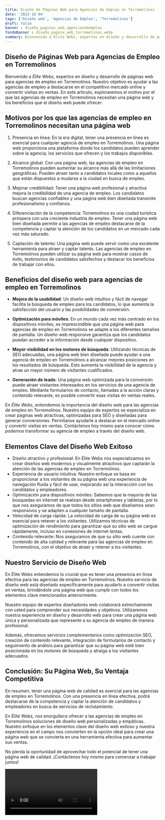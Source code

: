 ```yaml
---
title: Diseño de Páginas Web para Agencias de Empleo en Torremolinos
date: '2023-10-04'
tags: ['Diseño web', 'Agencias de Empleo', 'Torremolinos']
draft: false
banner : diseño_paginas_web_agenciasdeempleo
fondoBanner : diseño_pagina_web_torremolinos.webp
summary: Bienvenido a Élite Webs, expertos en diseño y desarrollo de páginas web para agencias de empleo en Torremolinos. Nuestro objetivo es ayudar a las agencias de empleo a destacarse en el competitivo mercado online y convertir visitas en ventas. En este artículo, exploraremos el motivo por el que las agencias de empleo en Torremolinos necesitan una página web y los beneficios que el diseño web puede ofrecer.
---
```


## Diseño de Páginas Web para Agencias de Empleo en Torremolinos

Bienvenido a *Élite Webs*, expertos en diseño y desarrollo de páginas web para agencias de empleo en Torremolinos. Nuestro objetivo es ayudar a las agencias de empleo a destacarse en el competitivo mercado online y convertir visitas en ventas. En este artículo, exploraremos el motivo por el que las agencias de empleo en Torremolinos necesitan una página web y los beneficios que el diseño web puede ofrecer.

## Motivos por los que las agencias de empleo en Torremolinos necesitan una página web

1. Presencia en línea: En la era digital, tener una presencia en línea es esencial para cualquier agencia de empleo en Torremolinos. Una página web proporciona una plataforma donde los candidatos pueden aprender sobre la agencia, los servicios que ofrecen y los trabajos disponibles.

2. Alcance global: Con una página web, las agencias de empleo en Torremolinos pueden aumentar su alcance más allá de las limitaciones geográficas. Pueden atraer tanto a candidatos locales como a aquellos que están dispuestos a mudarse a la ciudad en busca de empleo.

3. Mejorar credibilidad: Tener una página web profesional y atractiva mejora la credibilidad de una agencia de empleo. Los candidatos buscan agencias confiables y una página web bien diseñada transmite profesionalismo y confianza.

4. Diferenciación de la competencia: Torremolinos es una ciudad turística próspera con una creciente industria de empleo. Tener una página web bien diseñada permite a las agencias de empleo destacarse de la competencia y captar la atención de los candidatos en un mercado cada vez más saturado.

5. Captación de talento: Una página web puede servir como una excelente herramienta para atraer y captar talento. Las agencias de empleo en Torremolinos pueden utilizar su página web para mostrar casos de éxito, testimonios de candidatos satisfechos y destacar los beneficios de trabajar con ellos.

## Beneficios del diseño web para agencias de empleo en Torremolinos

- **Mejora de la usabilidad**: Un diseño web intuitivo y fácil de navegar facilita la búsqueda de empleo para los candidatos, lo que aumenta la satisfacción del usuario y las posibilidades de conversión.

- **Optimización para móviles**: En un mundo cada vez más centrado en los dispositivos móviles, es imprescindible que una página web para agencias de empleo en Torremolinos se adapte a los diferentes tamaños de pantalla. Un diseño web responsive garantiza que los candidatos puedan acceder a la información desde cualquier dispositivo.

- **Mayor visibilidad en los motores de búsqueda**: Utilizando técnicas de SEO adecuadas, una página web bien diseñada puede ayudar a una agencia de empleo en Torremolinos a alcanzar mejores posiciones en los resultados de búsqueda. Esto aumenta la visibilidad de la agencia y atrae un mayor número de visitantes cualificados.

- **Generación de leads**: Una página web optimizada para la conversión puede atraer visitantes interesados en los servicios de una agencia de empleo. Mediante formularios de contacto, llamadas a la acción claras y contenido relevante, es posible convertir esas visitas en ventas reales.

En *Élite Webs*, entendemos la importancia del diseño web para las agencias de empleo en Torremolinos. Nuestro equipo de expertos se especializa en crear páginas web atractivas, optimizadas para SEO y diseñadas para generar conversiones. Permítanos ayudarle a destacar en el mercado online y convertir visitas en ventas. Contáctenos hoy mismo para conocer cómo podemos transformar su agencia de empleo a través del diseño web.

<GifSeo />

<Cta />

## Elementos Clave del Diseño Web Exitoso

- Diseño atractivo y profesional: En Élite Webs nos especializamos en crear diseños web modernos y visualmente atractivos que captarán la atención de las agencias de empleo en Torremolinos. 
- Experiencia de usuario intuitiva: Nuestro enfoque se basa en proporcionar a los visitantes de su página web una experiencia de navegación fluida y fácil de usar, mejorando así la interacción con los candidatos y empleadores.
- Optimización para dispositivos móviles: Sabemos que la mayoría de las búsquedas en internet se realizan desde smartphones y tabletas, por lo que nos aseguramos de que todos los sitios web que diseñamos sean responsivos y se adapten a cualquier tamaño de pantalla.
- Velocidad de carga rápida: La velocidad de carga de su página web es esencial para retener a los visitantes. Utilizamos técnicas de optimización de rendimiento para garantizar que su sitio web se cargue rápidamente, incluso en conexiones de internet lentas.
- Contenido relevante: Nos aseguramos de que su sitio web cuente con contenido de alta calidad y relevante para las agencias de empleo en Torremolinos, con el objetivo de atraer y retener a los visitantes.

## Nuestro Servicio de Diseño Web

En Élite Webs entendemos lo crucial que es tener una presencia en línea efectiva para las agencias de empleo en Torremolinos. Nuestro servicio de diseño web está diseñado específicamente para ayudarlo a convertir visitas en ventas, brindándole una página web que cumple con todos los elementos clave mencionados anteriormente.

Nuestro equipo de expertos diseñadores web colaborará estrechamente con usted para comprender sus necesidades y objetivos. Utilizaremos nuestra experiencia en diseño y desarrollo web para crear una página web única y personalizada que represente a su agencia de empleo de manera profesional.

Además, ofrecemos servicios complementarios como optimización SEO, creación de contenido relevante, integración de formularios de contacto y seguimiento de análisis para garantizar que su página web esté bien posicionada en los motores de búsqueda y atraiga a los visitantes adecuados.

## Conclusión: Su Página Web, Su Ventaja Competitiva

En resumen, tener una página web de calidad es esencial para las agencias de empleo en Torremolinos. Con una presencia en línea efectiva, podrá destacarse de la competencia y captar la atención de candidatos y empleadores en busca de servicios de reclutamiento.

En Élite Webs, nos enorgullece ofrecer a las agencias de empleo en Torremolinos soluciones de diseño web personalizadas y empáticas. Nuestro enfoque en los elementos clave del diseño web exitoso y nuestra experiencia en el campo nos convierten en la opción ideal para crear una página web que se convierta en una herramienta efectiva para aumentar sus ventas.

No pierda la oportunidad de aprovechar todo el potencial de tener una página web de calidad. ¡Contáctenos hoy mismo para comenzar a trabajar juntos!

<Video />

<CtaBot job='Agencias de Empleo' city='Torremolinos'/>

<Gmaps query='Torremolinos+españa+maps' />
